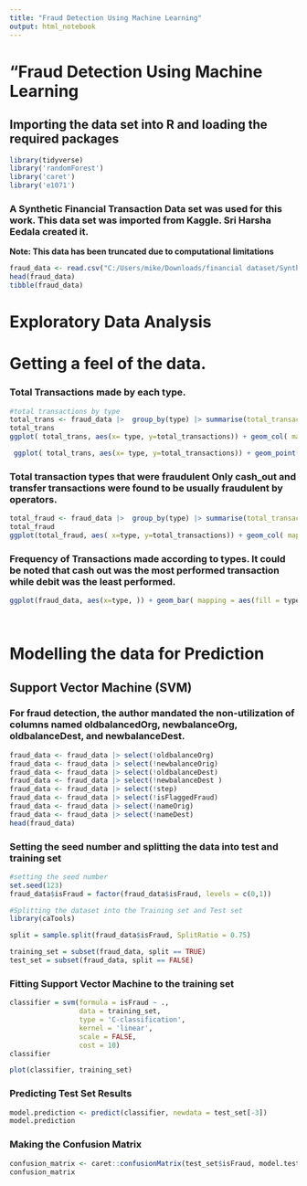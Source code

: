 ```yaml
---
title: "Fraud Detection Using Machine Learning"
output: html_notebook
---
```


# "Fraud Detection Using Machine Learning

## Importing the data set into R and loading the required packages

```r
library(tidyverse)
library('randomForest')
library('caret')
library('e1071')

```

### A Synthetic Financial Transaction Data set was used for this work. This data set was imported from Kaggle. Sri Harsha Eedala created it.

**Note: This data has been truncated due to computational limitations**

```r
fraud_data <- read.csv("C:/Users/mike/Downloads/financial dataset/Synthetic_Financial_datasets_log.csv")
head(fraud_data)
tibble(fraud_data)

```

# Exploratory Data Analysis

# Getting a feel of the data.

### Total Transactions made by each type.

```r
#total transactions by type
total_trans <- fraud_data |>  group_by(type) |> summarise(total_transactions = sum(amount))
total_trans
ggplot( total_trans, aes(x= type, y=total_transactions)) + geom_col( mapping = aes( fill = type, ))  

 ggplot( total_trans, aes(x= type, y=total_transactions)) + geom_point( mapping = aes( size = total_transactions, color = type)) + labs(title = "Total Transactions by Each Type" ,y="total transactions", y = "type of transaction")
```

### Total transaction types that were fraudulent Only cash_out and transfer transactions were found to be usually fraudulent by operators.

```r
total_fraud <- fraud_data |>  group_by(type) |> summarise(total_transactions = sum(isFraud))
total_fraud
ggplot(total_fraud, aes( x=type, y=total_transactions)) + geom_col( mapping = aes(fill=type), width = 1) + labs(title = "Number of Fraudulent transactions by Type", x="Type of Transaction",  y="Number of transactions")

```

### Frequency of Transactions made according to types. It could be noted that cash out was the most performed transaction while debit was the least performed.

```r
ggplot(fraud_data, aes(x=type, )) + geom_bar( mapping = aes(fill = type)) + labs( x= 'Type of Transactions', y = 'Number of Transactions' , title = 'Frequency of Transaction Types')

 
```

# Modelling the data for Prediction

## Support Vector Machine (SVM)

### For fraud detection, the author mandated the non-utilization of columns named oldbalancedOrg, newbalanceOrg, oldbalanceDest, and newbalanceDest.

```r
fraud_data <- fraud_data |> select(!oldbalanceOrg)
fraud_data <- fraud_data |> select(!newbalanceOrig)
fraud_data <- fraud_data |> select(!oldbalanceDest)
fraud_data <- fraud_data |> select(!newbalanceDest )
fraud_data <- fraud_data |> select(!step)
fraud_data <- fraud_data |> select(!isFlaggedFraud)
fraud_data <- fraud_data |> select(!nameOrig)
fraud_data <- fraud_data |> select(!nameDest)
head(fraud_data)
```

### Setting the seed number and splitting the data into test and training set

```r
#setting the seed number
set.seed(123)
fraud_data$isFraud = factor(fraud_data$isFraud, levels = c(0,1))

#Splitting the dataset into the Training set and Test set 
library(caTools) 

split = sample.split(fraud_data$isFraud, SplitRatio = 0.75) 

training_set = subset(fraud_data, split == TRUE) 
test_set = subset(fraud_data, split == FALSE) 

```

### Fitting Support Vector Machine to the training set

```r
classifier = svm(formula = isFraud ~ ., 
                 data = training_set, 
                 type = 'C-classification', 
                 kernel = 'linear',
                 scale = FALSE,
                 cost = 10) 
classifier
```

```r
plot(classifier, training_set)
```

### Predicting Test Set Results

```r
model.prediction <- predict(classifier, newdata = test_set[-3])
model.prediction
```

### Making the Confusion Matrix

```r
confusion_matrix <- caret::confusionMatrix(test_set$isFraud, model.testing)
confusion_matrix
```
